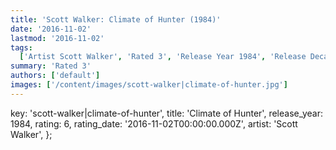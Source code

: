 ```yaml
---
title: 'Scott Walker: Climate of Hunter (1984)'
date: '2016-11-02'
lastmod: '2016-11-02'
tags:
  ['Artist Scott Walker', 'Rated 3', 'Release Year 1984', 'Release Decade 1980']
summary: 'Rated 3'
authors: ['default']
images: ['/content/images/scott-walker|climate-of-hunter.jpg']
---
```


  key: 'scott-walker|climate-of-hunter',
  title: 'Climate of Hunter',
  release_year: 1984,
  rating: 6,
  rating_date: '2016-11-02T00:00:00.000Z',
  artist: 'Scott Walker',
};

<MusicRating data={data} />
